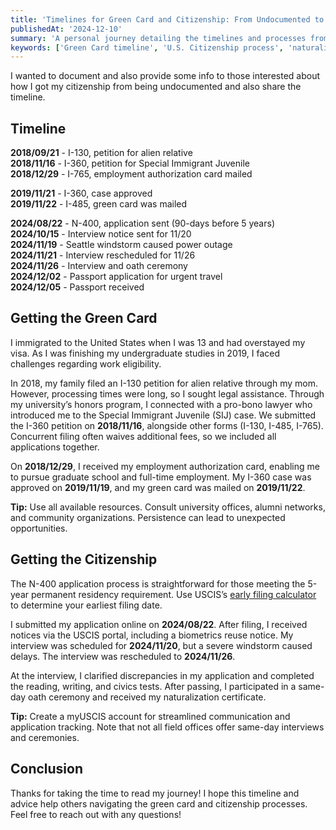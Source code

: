 ```yaml
---
title: 'Timelines for Green Card and Citizenship: From Undocumented to Naturalized'
publishedAt: '2024-12-10'
summary: 'A personal journey detailing the timelines and processes from being undocumented to achieving U.S. citizenship, including tips for green card and naturalization applications.'
keywords: ['Green Card timeline', 'U.S. Citizenship process', 'naturalization tips', 'immigration story', 'Special Immigrant Juvenile', 'N-400 application', 'undocumented to citizen']
---
```


I wanted to document and also provide some info to those interested about how I got my citizenship from being undocumented and also share the timeline.

## Timeline
**2018/09/21** - I-130, petition for alien relative  
**2018/11/16** - I-360, petition for Special Immigrant Juvenile  
**2018/12/29** - I-765, employment authorization card mailed  

**2019/11/21** - I-360, case approved  
**2019/11/22** - I-485, green card was mailed  

**2024/08/22** - N-400, application sent (90-days before 5 years)  
**2024/10/15** - Interview notice sent for 11/20  
**2024/11/19** - Seattle windstorm caused power outage  
**2024/11/21** - Interview rescheduled for 11/26  
**2024/11/26** - Interview and oath ceremony  
**2024/12/02** - Passport application for urgent travel  
**2024/12/05** - Passport received  

## Getting the Green Card
I immigrated to the United States when I was 13 and had overstayed my visa. As I was finishing my undergraduate studies in 2019, I faced challenges regarding work eligibility. 

In 2018, my family filed an I-130 petition for alien relative through my mom. However, processing times were long, so I sought legal assistance. Through my university’s honors program, I connected with a pro-bono lawyer who introduced me to the Special Immigrant Juvenile (SIJ) case. We submitted the I-360 petition on **2018/11/16**, alongside other forms (I-130, I-485, I-765). Concurrent filing often waives additional fees, so we included all applications together.

On **2018/12/29**, I received my employment authorization card, enabling me to pursue graduate school and full-time employment. My I-360 case was approved on **2019/11/19**, and my green card was mailed on **2019/11/22**.

**Tip:** Use all available resources. Consult university offices, alumni networks, and community organizations. Persistence can lead to unexpected opportunities.

## Getting the Citizenship
The N-400 application process is straightforward for those meeting the 5-year permanent residency requirement. Use USCIS’s [early filing calculator](https://www.uscis.gov/forms/uscis-early-filing-calculator) to determine your earliest filing date.

I submitted my application online on **2024/08/22**. After filing, I received notices via the USCIS portal, including a biometrics reuse notice. My interview was scheduled for **2024/11/20**, but a severe windstorm caused delays. The interview was rescheduled to **2024/11/26**.

At the interview, I clarified discrepancies in my application and completed the reading, writing, and civics tests. After passing, I participated in a same-day oath ceremony and received my naturalization certificate.

**Tip:** Create a myUSCIS account for streamlined communication and application tracking. Note that not all field offices offer same-day interviews and ceremonies.

## Conclusion
Thanks for taking the time to read my journey! I hope this timeline and advice help others navigating the green card and citizenship processes. Feel free to reach out with any questions!
